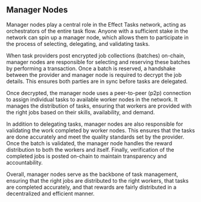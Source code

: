 
## Manager Nodes
Manager nodes play a central role in the Effect Tasks network, acting as orchestrators of the entire task flow. Anyone with a sufficient stake in the network can spin up a manager node, which allows them to participate in the process of selecting, delegating, and validating tasks.

When task providers post encrypted job collections (batches) on-chain, manager nodes are responsible for selecting and reserving these batches by performing a transaction. Once a batch is reserved, a handshake between the provider and manager node is required to decrypt the job details. This ensures both parties are in sync before tasks are delegated.

Once decrypted, the manager node uses a peer-to-peer (p2p) connection to assign individual tasks to available worker nodes in the network. It manages the distribution of tasks, ensuring that workers are provided with the right jobs based on their skills, availability, and demand.

In addition to delegating tasks, manager nodes are also responsible for validating the work completed by worker nodes. This ensures that the tasks are done accurately and meet the quality standards set by the provider. Once the batch is validated, the manager node handles the reward distribution to both the workers and itself. Finally, verification of the completed jobs is posted on-chain to maintain transparency and accountability.

Overall, manager nodes serve as the backbone of task management, ensuring that the right jobs are distributed to the right workers, that tasks are completed accurately, and that rewards are fairly distributed in a decentralized and efficient manner.